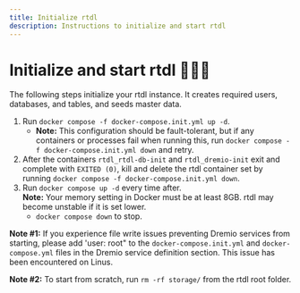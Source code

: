 ```yaml
---
title: Initialize rtdl
description: Instructions to initialize and start rtdl
---
```


# Initialize and start rtdl 🤷🏽‍♂️

The following steps initialize your rtdl instance. It creates required users, databases, 
and tables, and seeds master data.
1.  Run `docker compose -f docker-compose.init.yml up -d`.
    * **Note:** This configuration should be fault-tolerant, but if any containers or 
      processes fail when running this, run `docker compose -f docker-compose.init.yml down` 
      and retry.
2.  After the containers `rtdl_rtdl-db-init` and `rtdl_dremio-init` exit and complete with `EXITED (0)`, kill and 
    delete the rtdl container set by running `docker compose -f docker-compose.init.yml down`.
3.  Run `docker compose up -d` every time after.  
    **Note:** Your memory setting in Docker must be at least 8GB. rtdl may become unstable if it is 
    set lower.
    * `docker compose down` to stop.

**Note #1:** If you experience file write issues preventing Dremio services from starting, 
please add 'user: root" to the `docker-compose.init.yml` and `docker-compose.yml` files 
in the Dremio service definition section. This issue has been encountered on Linus.  
  
**Note #2:** To start from scratch, run `rm -rf storage/` from the rtdl root folder.
